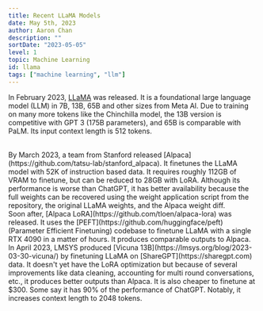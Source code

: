 ```yaml
---
title: Recent LLaMA Models
date: May 5th, 2023
author: Aaron Chan
description: ""
sortDate: "2023-05-05"
level: 1
topic: Machine Learning
id: llama
tags: ["machine learning", "llm"]
---
```


In February 2023, [LLaMA](https://github.com/facebookresearch/llama) was released. It is a foundational large language model (LLM) in 7B, 13B, 65B and other sizes from Meta AI. Due to training on many more tokens like the Chinchilla model, the 13B version is
competitive with GPT 3 (175B parameters), and 65B is comparable with PaLM. Its input context length is 512 tokens.

<br />
By March 2023, a team from Stanford released [Alpaca](https://github.com/tatsu-lab/stanford_alpaca). It finetunes the LLaMA model with 52K of instruction based data. It requires roughly 112GB of VRAM to finetune, but can be reduced to 28GB with LoRA.
Although its performance is worse than ChatGPT, it has better availability because the full weights can be recovered using the weight application script from the repository, the original LLaMA weights, and the Alpaca weight diff.

<br />
Soon after, [Alpaca LoRA](https://github.com/tloen/alpaca-lora) was released. It uses the [PEFT](https://github.com/huggingface/peft) (Parameter Efficient Finetuning) codebase to finetune LLaMA with a single RTX 4090 in a matter of hours. It produces comparable outputs to Alpaca.

<br />
In April 2023, LMSYS produced [Vicuna 13B](https://lmsys.org/blog/2023-03-30-vicuna/) by finetuning LLaMA on [ShareGPT](https://sharegpt.com) data. It doesn't yet have the LoRA optimization but because of several improvements like data cleaning, accounting for multi round conversations, etc.,
it produces better outputs than Alpaca. It is also cheaper to finetune at $300. Some say it has 90% of the performance of ChatGPT. Notably, it increases context length to 2048 tokens.